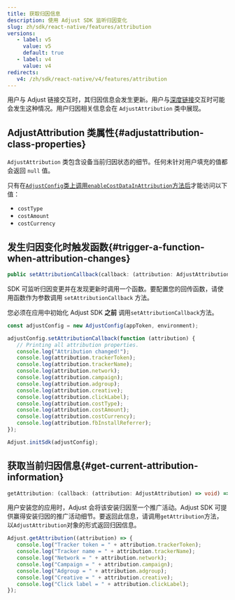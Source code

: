 ```yaml
---
title: 获取归因信息
description: 使用 Adjust SDK 监听归因变化
slug: zh/sdk/react-native/features/attribution
versions:
   - label: v5
     value: v5
     default: true
   - label: v4
     value: v4
redirects:
   v4: /zh/sdk/react-native/v4/features/attribution
---
```


用户与 Adjust 链接交互时，其归因信息会发生更新。用户与[深度链接](https://help.adjust.com/zh/article/deep-links)交互时可能会发生这种情况。用户归因相关信息会在 `AdjustAttribution` 类中展现。

## AdjustAttribution 类属性{#adjustattribution-class-properties}

`AdjustAttribution` 类包含设备当前归因状态的细节。任何未针对用户填充的值都会返回 `null` 值。

<Callout type="note">

只有在[`AdjustConfig`类上调用`enableCostDataInAttribution`方法后](/zh/sdk/react-native/configuration#enable-cost-data-sending)才能访问以下值：

-  `costType`
-  `costAmount`
-  `costCurrency`

</Callout>

## 发生归因变化时触发函数{#trigger-a-function-when-attribution-changes}

<CodeBlock title="属性声明">

```ts
public setAttributionCallback(callback: (attribution: AdjustAttribution) => void): void
```

</CodeBlock>

SDK 可监听归因变更并在发现更新时调用一个函数。要配置您的回传函数，请使用函数作为参数调用 `setAttributionCallback` 方法。

<Callout type="important">

您必须在应用中初始化 Adjust SDK **之前** 调用`setAttributionCallback`方法。

</Callout>
<CodeBlock highlight="{range: 3-18}">

```jsx
const adjustConfig = new AdjustConfig(appToken, environment);

adjustConfig.setAttributionCallback(function (attribution) {
   // Printing all attribution properties.
   console.log("Attribution changed!");
   console.log(attribution.trackerToken);
   console.log(attribution.trackerName);
   console.log(attribution.network);
   console.log(attribution.campaign);
   console.log(attribution.adgroup);
   console.log(attribution.creative);
   console.log(attribution.clickLabel);
   console.log(attribution.costType);
   console.log(attribution.costAmount);
   console.log(attribution.costCurrency);
   console.log(attribution.fbInstallReferrer);
});

Adjust.initSdk(adjustConfig);
```

</CodeBlock>

## 获取当前归因信息{#get-current-attribution-information}

<CodeBlock title="方法签名">

```ts
getAttribution: (callback: (attribution: AdjustAttribution) => void) => void
```

</CodeBlock>

用户安装您的应用时，Adjust 会将该安装归因至一个推广活动。Adjust SDK 可提供赢得安装归因的推广活动细节。要返回此信息，请调用`getAttribution`方法，以`AdjustAttribution`对象的形式返回归因信息。

```jsx
Adjust.getAttribution((attribution) => {
   console.log("Tracker token = " + attribution.trackerToken);
   console.log("Tracker name = " + attribution.trackerName);
   console.log("Network = " + attribution.network);
   console.log("Campaign = " + attribution.campaign);
   console.log("Adgroup = " + attribution.adgroup);
   console.log("Creative = " + attribution.creative);
   console.log("Click label = " + attribution.clickLabel);
});
```

